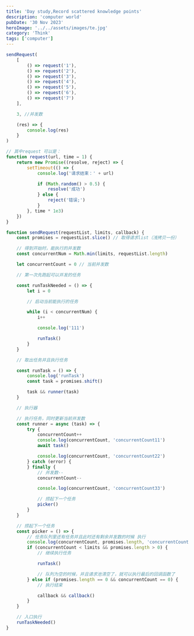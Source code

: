 ```yaml
---
title: 'Day study,Record scattered knowledge points'
description: 'computer world'
pubDate: '30 Nov 2023'
heroImage: '../../assets/images/te.jpg'
category: 'Think'
tags: ['computer']
---
```


```js
sendRequest(
	[
		() => request('1'),
		() => request('2'),
		() => request('3'),
		() => request('4'),
		() => request('5'),
		() => request('6'),
		() => request('7')
	],

	3, //并发数

	(res) => {
		console.log(res)
	}
)

// 其中request 可以是：
function request(url, time = 1) {
	return new Promise((resolve, reject) => {
		setTimeout(() => {
			console.log('请求结束：' + url)

			if (Math.random() > 0.5) {
				resolve('成功')
			} else {
				reject('错误;')
			}
		}, time * 1e3)
	})
}

function sendRequest(requestList, limits, callback) {
	const promises = requestList.slice() // 取得请求list（浅拷贝一份）

	// 得到开始时，能执行的并发数
	const concurrentNum = Math.min(limits, requestList.length)

	let concurrentCount = 0 // 当前并发数

	// 第一次先跑起可以并发的任务

	const runTaskNeeded = () => {
		let i = 0

		// 启动当前能执行的任务

		while (i < concurrentNum) {
			i++

			console.log('111')

			runTask()
		}
	}

	// 取出任务并且执行任务

	const runTask = () => {
		console.log('runTask')
		const task = promises.shift()

		task && runner(task)
	}

	// 执行器

	// 执行任务，同时更新当前并发数
	const runner = async (task) => {
		try {
			concurrentCount++
			console.log(concurrentCount, 'concurrentCount11')
			await task()

			console.log(concurrentCount, 'concurrentCount22')
		} catch (error) {
		} finally {
			// 并发数--
			concurrentCount--

			console.log(concurrentCount, 'concurrentCount33')

			// 捞起下一个任务
			picker()
		}
	}

	// 捞起下一个任务
	const picker = () => {
		// 任务队列里还有任务并且此时还有剩余并发数的时候 执行
		console.log(concurrentCount, promises.length, 'concurrentCount')
		if (concurrentCount < limits && promises.length > 0) {
			// 继续执行任务

			runTask()

			// 队列为空的时候，并且请求池清空了，就可以执行最后的回调函数了
		} else if (promises.length == 0 && concurrentCount == 0) {
			// 执行结束

			callback && callback()
		}
	}

	// 入口执行
	runTaskNeeded()
}
```
